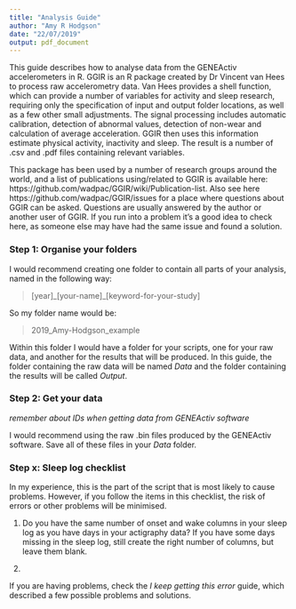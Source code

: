 ```yaml
---
title: "Analysis Guide"
author: "Amy R Hodgson"
date: "22/07/2019"
output: pdf_document
---
```


This guide describes how to analyse data from the GENEActiv accelerometers in R.
GGIR is an R package created by Dr Vincent van Hees to process raw accelerometry
data. Van Hees provides a shell function, which can provide a number of
variables for activity and sleep research, requiring only the specification of
input and output folder locations, as well as a few other small adjustments. The
signal processing includes automatic calibration, detection of abnormal values,
detection of non-wear and calculation of average acceleration. GGIR then uses
this information estimate physical activity, inactivity and sleep. The result is
a number of .csv and .pdf files containing relevant variables.

This package has been used by a number of research groups around the world, and a list of publications
using/related to GGIR is available here: https://github.com/wadpac/GGIR/wiki/Publication-list. Also
see here https://github.com/wadpac/GGIR/issues for a place where questions about GGIR can be asked.
Questions are usually answered by the author or another user of GGIR. If you run into a problem it’s a good
idea to check here, as someone else may have had the same issue and found a solution.

### Step 1: Organise your folders

I would recommend creating one folder to contain all parts of your analysis, named in the following way:

> [year]\_[your-name]_[keyword-for-your-study]

So my folder name would be:

> 2019_Amy-Hodgson_example

Within this folder I would have a folder for your scripts, one for your raw data, and another for the results that will be produced. In this guide, the folder containing the raw data will be named *Data* and the folder containing the results will be called *Output*. 

### Step 2: Get your data

*remember about IDs when getting data from GENEActiv software*

I would recommend using the raw .bin files produced by the GENEActiv software. Save all of these files in your *Data* folder.

### Step x: Sleep log checklist

In my experience, this is the part of the script that is most likely to cause problems. However, if you follow the items in this checklist, the risk of errors or other problems will be minimised.

1. Do you have the same number of onset and wake columns in your sleep log as you have days in your actigraphy data? If you have some days missing in the sleep log, still create the right number of columns, but leave them blank.

2. 

If you are having problems, check the *I keep getting this error* guide, which described a few possible problems and solutions.